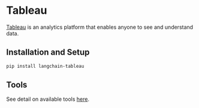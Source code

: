 # Tableau

[Tableau](https://www.tableau.com/) is an analytics platform that enables anyone to
see and understand data. 


## Installation and Setup

```bash
pip install langchain-tableau
```

## Tools

See detail on available tools [here](/docs/integrations/tools/tableau).
